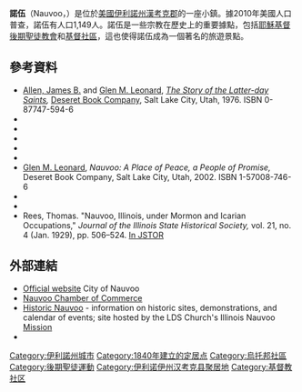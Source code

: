 {{Geobox|Settlement
| name                        = 诺伍
| official_name               = City of Nauvoo
| other_name                  =
| other_name1                 =
| category                    = [[List_of_cities_in_Illinois|城市]]
| image                       = New Nauvoo Temple.JPG
| image_size                  =
| image_caption               = 
| country                     = 美國
| state                       = 伊利諾州
| region_type                 = 郡
| region                      = [[漢考克郡_(伊利諾州)|漢考克郡]]
| area_imperial               = 4.83
| area_land_imperial          = 3.39
| area_water_imperial         = 1.44
| area_round                  = 2
| area_water_percentage       = auto
| area_percentage_round       = 2
| lat_d                       = 40
| lat_m                       = 33
| lat_NS                      = N
| long_d                      = 91
| long_m                      = 22
| long_EW                     = W
| elevation_imperial          = 670
| elevation_round             = 1
<!-- *** Population *** -->
| population_as_of            = 2010
| population                  = 1149
| population_density_imperial = 314
| population_density_round    = 1
| population_metro            =
<!-- *** Government *** -->
| government                  =
| established_type            =
| established                 =
| leader_type                 = 市長
| mayor                       = John McCarty
| timezone                    = [[North_American_Central_Time_Zone|CST]]
| utc_offset                  = -6
| timezone_DST                = [[North_American_Central_Time_Zone|CDT]]
| utc_offset_DST              = -5
| postal_code                 = 62354
| postal_code_type            = ZIP code
| area_code                   = [[Area_code_217|217]]
| map                         = Illinois Locator Map with US.PNG
| map_caption                 = Location of Nauvoo within Illinois
| map_locator                 = Illinois
| map1                        = <!--Map of USA IL.svg - see inset map above-->
| map1_caption                = <!--Location of Illinois in the United States-->
| website                     = {{URL|www.cityofnauvoo.org}}
}}
'''諾伍'''（Nauvoo，{{IPAc-en|ˈ|n|ɔː|v|uː}}）是位於[[美國|美國]][[伊利諾州|伊利諾州]][[漢考克縣_(伊利諾州)|漢考克郡]]的一座小鎮。據2010年美國人口普查，諾伍有人口1,149人。諾伍是一些宗教在歷史上的重要據點，包括[[耶穌基督後期聖徒教會|耶穌基督後期聖徒教會]]和[[基督社區|基督社區]]，這也使得諾伍成為一個著名的旅遊景點。
==參考資料==
* [[James_B._Allen_(historian)|Allen, James B.]] and [[Glen_M._Leonard|Glen M. Leonard]], ''[[The_Story_of_the_Latter-day_Saints|The Story of the Latter-day Saints]],'' [[Deseret_Book_Company|Deseret Book Company]], Salt Lake City, Utah, 1976.  ISBN 0-87747-594-6
* {{Citation|surname1=Arrington|given1=Leonard J.|authorlink1=Leonard J. Arrington|surname2=Bitton|given2=Davis|authorlink2=Davis Bitton|title=The Mormon Experience: A History of the Latter-day Saints|place=Urbana, Illinois|publisher=[[University_of_Illinois_Press|University of Illinois Press]]|edition=2|date=March 1, 1992|isbn=0-252-06236-1}}
* {{Citation|last=Brooks|first=Juanita|authorlink=Juanita Brooks|title=John Doyle Lee, Zealot, Pioneer, Builder, Scapegoat|place=Glendale, California|year=1962|publisher=Arthur H. Clark Co.}}
* {{Citation|last=Flanders|first=Robert Bruce|title=Nauvoo: Kingdom on the Mississippi|place=Urbana, Illinois|publisher=University of Illinois Press|year=1965}}
* {{Citation|last=Ford|first=Thomas|title=A History of Illinois: From Its Commencement as a State in 1818 to 1847|publisher=University of Illinois Press|origyear=1860|year=1995}}
* {{Citation|surname1=Hallwas|given1=John F.|surname2=Launius|given2=Roger D.|title=Cultures in Conflict, A  Documentary History of the Mormon War in Illinois|place=Logan, Utah|publisher=[[Utah_State_University_Press|Utah State University Press]]|year=1995}}
* [[Glen_M._Leonard|Glen M. Leonard]], ''Nauvoo: A Place of Peace, a People of Promise,'' Deseret Book Company, Salt Lake City, Utah, 2002.  ISBN 1-57008-746-6
* {{Citation|last=Linn|first=William A.|title=The Story of the Mormons: From The Date of their Origin to the Year 1901|publisher=[[Macmillan_Publishers|Macmillan]]|place=New York City|year=1902}}
* {{Citation|last=Quinn|first=D. Michael|authorlink=D. Michael Quinn|title=[[The_Mormon_Hierarchy:_Origins_of_Power|The Mormon Hierarchy: Origins of Power]]|publisher=[[Signature_Books|Signature Books]]|place=Salt Lake City, Utah|date=December 1994|isbn=1-56085-056-6}}
* Rees, Thomas. "Nauvoo, Illinois, under Mormon and Icarian Occupations," ''Journal of the Illinois State Historical Society,'' vol. 21, no. 4 (Jan. 1929), pp. 506–524. [http://www.jstor.org/stable/40187583 In JSTOR]{{Wayback|url=http://www.jstor.org/stable/40187583 |date=20160927041641 }}
== 外部連結 ==
{{Commons category|Nauvoo, Illinois}}
* [http://www.cityofnauvoo.org/ Official website]{{Wayback|url=http://www.cityofnauvoo.org/ |date=20081015203217 }} City of Nauvoo
* [http://www.nauvoochamber.org/ Nauvoo Chamber of Commerce]{{Wayback|url=http://www.nauvoochamber.org/ |date=20160422091541 }}
* [http://www.historicnauvoo.net/ Historic Nauvoo]{{Wayback|url=http://www.historicnauvoo.net/ |date=20160419041001 }} - information on historic sites, demonstrations, and calendar of events; site hosted by the LDS Church's Illinois Nauvoo [[Mission_(LDS_Church)|Mission]]
* {{Wikisource-inline|list=
** [[s:Nauvoo_Charter|Nauvoo Charter]]
** {{Cite EB1911|wstitle=Nauvoo|short=x |noicon=x}}
}}

[[Category:伊利諾州城市|Category:伊利諾州城市]]
[[Category:1840年建立的定居点|Category:1840年建立的定居点]]
[[Category:烏托邦社區|Category:烏托邦社區]]
[[Category:後期聖徒運動|Category:後期聖徒運動]]
[[Category:伊利诺伊州汉考克县聚居地|Category:伊利诺伊州汉考克县聚居地]]
[[Category:基督教社区|Category:基督教社区]]